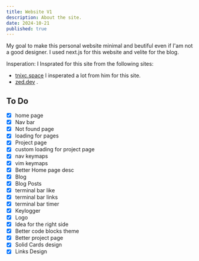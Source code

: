 ```yaml
---
title: Website V1
description: About the site.
date: 2024-10-21
published: true
---
```


My goal to make this personal website minimal and beutiful even if I'am not a good designer. I used next.js for this website and velite for the blog. 

<span className='highlight'>Insperation</span>: I Insprated for this site from the following sites:
- [tnixc.space](https://tnixc.space/) I insperated a lot from him for this site.
- [zed.dev](https://zed.dev/) .

## To Do

- [x] home page
- [x] Nav bar
- [x] Not found page
- [x] loading for pages
- [x] Project page
- [x] custom loading for project page
- [x] nav keymaps
- [x] vim keymaps
- [x] Better Home page desc 
- [x] Blog
- [x] Blog Posts
- [x] terminal bar like
- [x] terminal bar links
- [x] terminal bar timer
- [x] Keylogger 
- [x] Logo
- [x] Idea for the right side
- [x] Better code blocks theme
- [x] Better project page
- [x] Solid Cards design
- [x] Links Design
